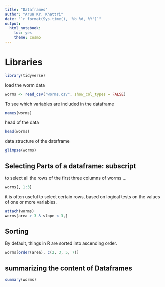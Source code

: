 ```yaml
---
title: "Dataframes"
author: "Arun Kr. Khattri"
date: "`r format(Sys.time(), '%b %d, %Y')`"
output: 
  html_notebook: 
    toc: yes
    theme: cosmo
---
```


# Libraries

```r
library(tidyverse)
```

load the worm data

```r
worms <- read_csv("worms.csv", show_col_types = FALSE)
```

To see which variables are included in the dataframe

```r
names(worms)
```

head of the data

```r
head(worms)
```


data structure of the dataframe

```r
glimpse(worms)
```

## Selecting Parts of a dataframe: subscript

to select all the rows of the first three columns of worms ...

```r
worms[, 1:3]
```

it is often useful to select certain rows, based on logical tests on the values of one or more variables.

```r
attach(worms)
worms[area > 3 & slope < 3,]
```

## Sorting

By default, things in R are sorted into ascending order.

```r
worms[order(area), c(2, 3, 5, 7)]
```

## summarizing the content of Dataframes

```r
summary(worms)
```

